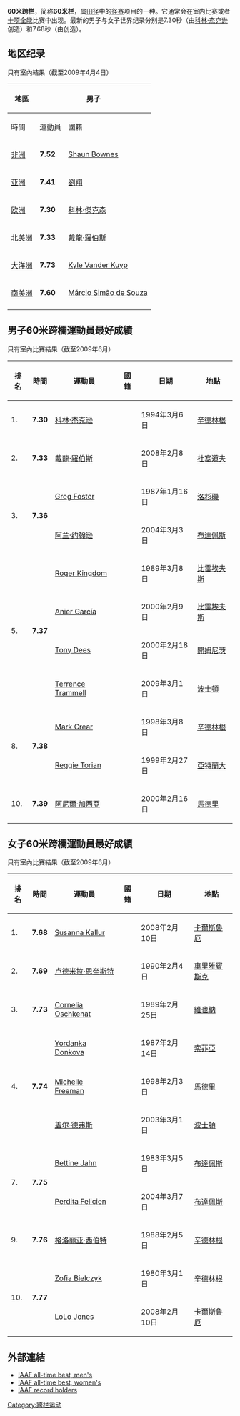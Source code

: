 {{Unreferenced |time=2009-08-18T07:08:49+00:00 }}

'''60米跨栏'''，简称'''60米栏'''，属[[田径|田径]]中的[[径赛|径赛]]项目的一种。它通常会在室内比赛或者[[十项全能|十项全能]]比赛中出现。最新的男子与女子世界纪录分别是7.30秒（由[[科林·杰克逊|科林·杰克逊]]创造）和7.68秒（由{{link-en|苏珊娜·卢卡尔|Susanna Kallur}}创造）。

== 地区纪录 ==
只有室內結果（截至2009年4月4日）
{| class="wikitable" width=80%
!rowspan=2| 地區     
!colspan=3| 男子
!colspan=3| 女子
|-
! 時間
! 運動員
! 國籍
! 時間
! 運動員
! 國籍
|-
| [[非洲田径联合总会|非洲]] || '''7.52''' || [[Shaun_Bownes|Shaun Bownes]] || {{RSA}} || '''7.82''' || [[Glory_Alozie|Glory Alozie]] || {{NGR}}
|-
| [[亚洲田径联合总会|亚洲]] || '''7.41''' || [[劉翔|劉翔]] || {{CHN}} || '''7.82''' || [[Olga_Shishigina|Olga Shishigina]] || {{KAZ}}
|-
| [[欧洲田径联合总会|欧洲]] || '''7.30''' || [[科林·傑克遜|科林·傑克森]] || {{GBR}} || '''7.68''' || [[Susanna_Kallur|Susanna Kallur]] || {{SWE}}
|-
| [[北美洲田径联合总会|北美洲]] || '''7.33''' || [[戴龍·羅伯斯|戴龍·羅伯斯]] || {{CUB}} || '''7.74''' || [[Michelle_Freeman|Michelle Freeman]] <br /> [[盖尔·德弗斯|盖尔·德弗斯]] || {{JAM}} <br /> {{USA}}
|-
| [[大洋洲田径联合总会|大洋洲]] || '''7.73''' || [[Kyle_Vander_Kuyp|Kyle Vander Kuyp]] || {{AUS}} || '''7.96''' || [[Sally_McLellan|Sally McLellan]] || {{AUS}}
|-
| [[南美洲田径联合总会|南美洲]] || '''7.60''' || [[Márcio_Simão_de_Souza|Márcio Simão de Souza]] || {{BRA}} || '''8.08''' || [[Maíla_Machado|Maíla Machado]] || {{BRA}}
|-
|}

== 男子60米跨欄運動員最好成績 ==
只有室內比賽結果（截至2009年6月）
<!-- THESE ARE THE PERSONAL BEST TIMES OF EACH ATHLETE. PLEASE DO NOT ADD MULTIPLE RUNS FOR A SINGLE SPRINTER-->
{| class="wikitable"
! 排名 !! 時間 !! 運動員 !! 國籍 !! 日期 !! 地點
|-
! 1. 
| '''7.30''' || [[科林·杰克逊|科林·杰克逊]] || {{GBR}} || 1994年3月6日 || [[辛德林根|辛德林根]]
|-
! 2. 
| '''7.33''' || [[戴龍·羅伯斯|戴龍·羅伯斯]] || {{CUB}} || 2008年2月8日 || [[杜塞道夫|杜塞道夫]]
|-
!rowspan=2| 3. 
|rowspan=2|'''7.36'''  
| [[Greg_Foster_(athlete)|Greg Foster]] || {{USA}} || 1987年1月16日 || [[洛杉磯|洛杉磯]]
|-
| [[阿兰·约翰逊|阿兰·约翰逊]] || {{USA}} || 2004年3月3日 || [[布達佩斯|布達佩斯]]
|-
!rowspan=4| 5.
|rowspan=4|'''7.37'''  
| [[Roger_Kingdom|Roger Kingdom]] || {{USA}} || 1989年3月8日 || [[比雷埃夫斯|比雷埃夫斯]]
|-
| [[Anier_García|Anier García]] || {{CUB}} || 2000年2月9日 || [[比雷埃夫斯|比雷埃夫斯]]
|-
| [[Tony_Dees|Tony Dees]] || {{USA}} || 2000年2月18日 || [[開姆尼茨|開姆尼茨]]
|-
| [[Terrence_Trammell|Terrence Trammell]] || {{USA}} || 2009年3月1日 || [[波士頓|波士頓]]
|-
!rowspan=2| 8.
|rowspan=2|'''7.38'''  
| [[Mark_Crear|Mark Crear]] || {{USA}} || 1998年3月8日 || [[辛德林根|辛德林根]]
|-
| [[Reggie_Torian|Reggie Torian]] || {{USA}} || 1999年2月27日 || [[亞特蘭大|亞特蘭大]]
|-
! 10.
| '''7.39'''|| [[阿尼爾·加西亞|阿尼爾·加西亞]] || {{CUB}} || 2000年2月16日 || [[馬德里|馬德里]]
|}

== 女子60米跨欄運動員最好成績 ==

只有室內比賽結果（截至2009年6月）
<!-- THESE ARE THE PERSONAL BEST TIMES OF EACH ATHLETE. PLEASE DO NOT ADD MULTIPLE RUNS FOR A SINGLE SPRINTER-->

{| class="wikitable"
! 排名 !! 時間 !! 運動員 !! 國籍 !! 日期 !! 地點
|-
! 1. 
| '''7.68''' || [[Susanna_Kallur|Susanna Kallur]] || {{SWE}} || 2008年2月10日 || [[卡爾斯魯厄|卡爾斯魯厄]]
|-
! 2.
| '''7.69''' || [[卢德米拉·恩奎斯特|卢德米拉·恩奎斯特]] || {{URS}} || 1990年2月4日 || [[車里雅賓斯克|車里雅賓斯克]]
|-
! 3. 
| '''7.73''' || [[Cornelia_Oschkenat|Cornelia Oschkenat]] || {{GDR}} || 1989年2月25日 || [[維也納|維也納]]
|-
!rowspan=3| 4.
|rowspan=3|'''7.74'''
| [[Yordanka_Donkova|Yordanka Donkova]] || {{BUL}} || 1987年2月14日 || [[索菲亞|索菲亞]]
|-
| [[Michelle_Freeman|Michelle Freeman]] || {{JAM}} || 1998年2月3日 || [[馬德里|馬德里]]
|-
| [[盖尔·德弗斯|盖尔·德弗斯]] || {{USA}} || 2003年3月1日 || [[波士頓|波士頓]]
|-
!rowspan=2| 7.
|rowspan=2|'''7.75'''
| [[Bettine_Jahn|Bettine Jahn]] || {{GDR}} || 1983年3月5日 || [[布達佩斯|布達佩斯]]
|-
| [[Perdita_Felicien|Perdita Felicien]] || {{CAN}} || 2004年3月7日 || [[布達佩斯|布達佩斯]]
|-
! 9. 
| '''7.76''' || [[格洛丽亚·西伯特|格洛丽亚·西伯特]] || {{GDR}} || 1988年2月5日 || [[辛德林根|辛德林根]]
|-
!rowspan=2| 10.
|rowspan=2|'''7.77'''
| [[Zofia_Bielczyk|Zofia Bielczyk]] || {{POL}} || 1980年3月1日 || [[辛德林根|辛德林根]]
|-
| [[LoLo_Jones|LoLo Jones]] || {{USA}} || 2008年2月10日 || [[卡爾斯魯厄|卡爾斯魯厄]]
|}

== 外部連結 ==
*[http://www.iaaf.org/statistics/toplists/inout=I/age=N/season=0/sex=M/all=y/legal=A/disc=60H/detail.html IAAF all-time best, men's]{{Wayback|url=http://www.iaaf.org/statistics/toplists/inout=I/age=N/season=0/sex=M/all=y/legal=A/disc=60H/detail.html |date=20090619185815 }}
*[http://www.iaaf.org/statistics/toplists/inout=I/age=N/season=0/sex=W/all=y/legal=A/disc=60H/detail.html IAAF all-time best, women's]{{Wayback|url=http://www.iaaf.org/statistics/toplists/inout=I/age=N/season=0/sex=W/all=y/legal=A/disc=60H/detail.html |date=20090531140150 }}
*[http://www.iaaf.org/statistics/records/inout=I/discType=5/disc=60H/detail.html IAAF record holders]{{Wayback|url=http://www.iaaf.org/statistics/records/inout=I/discType=5/disc=60H/detail.html |date=20090719213012 }}


{{田徑項目}}

[[Category:跨栏运动|Category:跨栏运动]]